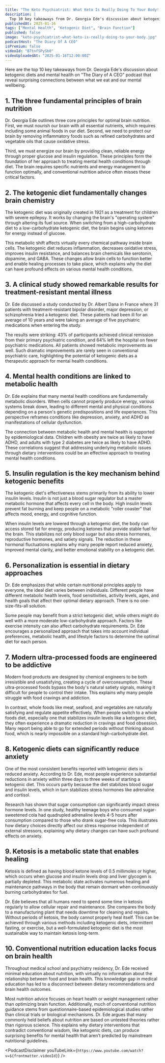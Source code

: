 ```yaml
---
title: "The Keto Psychiatrist: What Keto Is Really Doing To Your Body! Can It Cure 43% Of Mental Illness?"
description: |
  Top 10 key takeaways from Dr. Georgia Ede's discussion about ketogenic diets and mental health on "The Diary of A CEO" podcast that reveal surprising connections between what we eat and our mental wellbeing.
publishedAt: 2025-01-16
tags: ["Mental Health", "Ketogenic Diet", "Brain Function"]
published: false
image: "keto-psychiatrist-what-keto-is-really-doing-to-your-body.jpg"
podcastHost: "The Diary Of A CEO"
isPremium: false
videoId: "B7tnfSPySb0"
videoUploadedAt: "2025-01-16T12:00:00Z"
---
```



<PodcastSummaryPageLayout frontmatter={frontmatter}>

Here are the top 10 key takeaways from Dr. Georgia Ede's discussion about ketogenic diets and mental health on "The Diary of A CEO" podcast that reveal surprising connections between what we eat and our mental wellbeing.

## 1. The three fundamental principles of brain nutrition

Dr. Georgia Ede outlines three core principles for optimal brain nutrition. First, we must nourish our brain with all essential nutrients, which requires including some animal foods in our diet. Second, we need to protect our brain by removing inflammatory foods such as refined carbohydrates and vegetable oils that cause oxidative stress.

Third, we must energize our brain by providing clean, reliable energy through proper glucose and insulin regulation. These principles form the foundation of her approach to treating mental health conditions through diet. The brain requires specific nutrients and energy management to function optimally, and conventional nutrition advice often misses these critical factors.

## 2. The ketogenic diet fundamentally changes brain chemistry

The ketogenic diet was originally created in 1921 as a treatment for children with severe epilepsy. It works by changing the brain's "operating system" through altering its fuel source. When switching from a high-carbohydrate diet to a low-carbohydrate ketogenic diet, the brain begins using ketones for energy instead of glucose.

This metabolic shift affects virtually every chemical pathway inside brain cells. The ketogenic diet reduces inflammation, decreases oxidative stress, improves insulin resistance, and balances brain chemicals like serotonin, dopamine, and GABA. These changes allow brain cells to function better and enable healing processes to take place, which explains why the diet can have profound effects on various mental health conditions.

## 3. A clinical study showed remarkable results for treatment-resistant mental illness

Dr. Ede discussed a study conducted by Dr. Albert Dana in France where 31 patients with treatment-resistant bipolar disorder, major depression, or schizophrenia tried a ketogenic diet. These patients had been ill for an average of 10 years and were taking an average of five psychiatric medications when entering the study.

The results were striking: 43% of participants achieved clinical remission from their primary psychiatric condition, and 64% left the hospital on fewer psychiatric medications. All patients showed metabolic improvements as well. Such dramatic improvements are rarely seen in conventional psychiatric care, highlighting the potential of ketogenic diets as a therapeutic approach for mental health conditions.

## 4. Mental health conditions are linked to metabolic health

Dr. Ede explains that many mental health conditions are fundamentally metabolic disorders. When cells cannot properly produce energy, various systems break down, leading to different mental and physical conditions depending on a person's genetic predispositions and life experiences. This perspective reframes conditions like depression, anxiety, and ADHD as manifestations of cellular dysfunction.

The connection between metabolic health and mental health is supported by epidemiological data. Children with obesity are twice as likely to have ADHD, and adults with type 2 diabetes are twice as likely to have ADHD. These correlations suggest that addressing underlying metabolic issues through dietary interventions could be an effective approach to treating mental health conditions.

## 5. Insulin regulation is the key mechanism behind ketogenic benefits

The ketogenic diet's effectiveness stems primarily from its ability to lower insulin levels. Insulin is not just a blood sugar regulator but a master metabolic hormone that affects every cell in the body. High insulin levels prevent fat burning and keep people on a metabolic "roller coaster" that affects mood, energy, and cognitive function.

When insulin levels are lowered through a ketogenic diet, the body can access stored fat for energy, producing ketones that provide stable fuel for the brain. This stabilizes not only blood sugar but also stress hormones, reproductive hormones, and satiety signals. The reduction in these hormonal fluctuations explains why many people report reduced anxiety, improved mental clarity, and better emotional stability on a ketogenic diet.

## 6. Personalization is essential in dietary approaches

Dr. Ede emphasizes that while certain nutritional principles apply to everyone, the ideal diet varies between individuals. Different people have different metabolic health levels, food sensitivities, activity levels, ages, and health goals that affect their optimal dietary approach. There is no one-size-fits-all solution.

Some people may benefit from a strict ketogenic diet, while others might do well with a more moderate low-carbohydrate approach. Factors like exercise intensity can also affect carbohydrate requirements. Dr. Ede encourages a personalized approach that takes into account individual preferences, metabolic health, and lifestyle factors to determine the optimal diet for each person.

## 7. Modern ultra-processed foods are engineered to be addictive

Modern food products are designed by chemical engineers to be both irresistible and unsatisfying, creating a cycle of overconsumption. These ultra-processed foods bypass the body's natural satiety signals, making it difficult for people to control their intake. This explains why many people struggle with food cravings and addiction.

In contrast, whole foods like meat, seafood, and vegetables are naturally satisfying and regulate appetite effectively. When people switch to a whole foods diet, especially one that stabilizes insulin levels like a ketogenic diet, they often experience a dramatic reduction in cravings and food obsession. Many report being able to go for extended periods without thinking about food, which is nearly impossible on a standard high-carbohydrate diet.

## 8. Ketogenic diets can significantly reduce anxiety

One of the most consistent benefits reported with ketogenic diets is reduced anxiety. According to Dr. Ede, most people experience substantial reductions in anxiety within three days to three weeks of starting a ketogenic diet. This occurs partly because the diet stabilizes blood sugar and insulin levels, which in turn stabilizes stress hormones like adrenaline and cortisol.

Research has shown that sugar consumption can significantly impact stress hormone levels. In one study, healthy teenage boys who consumed sugar-sweetened cola had quadrupled adrenaline levels 4-5 hours after consumption compared to those who drank sugar-free cola. This illustrates how dietary choices directly affect our stress response independent of external stressors, explaining why dietary changes can have such profound effects on anxiety.

## 9. Ketosis is a metabolic state that enables healing

Ketosis is defined as having blood ketone levels of 0.5 millimoles or higher, which occurs when glucose and insulin levels drop and liver glycogen is partially depleted. This metabolic state activates numerous healing and maintenance pathways in the body that remain dormant when continuously burning carbohydrates for fuel.

Dr. Ede believes that all humans need to spend some time in ketosis regularly to allow cellular repair and maintenance. She compares the body to a manufacturing plant that needs downtime for cleaning and repairs. Without periods of ketosis, the body cannot properly heal itself. This can be achieved through various methods including ketogenic diets, intermittent fasting, or exercise, but a well-formulated ketogenic diet is the most sustainable way to maintain ketosis long-term.

## 10. Conventional nutrition education lacks focus on brain health

Throughout medical school and psychiatry residency, Dr. Ede received minimal education about nutrition, with virtually no information about the relationship between food and brain health. This knowledge gap in medical education has led to a disconnect between dietary recommendations and brain health outcomes.

Most nutrition advice focuses on heart health or weight management rather than optimizing brain function. Additionally, much of conventional nutrition guidance stems from questionnaire-based epidemiological studies rather than clinical trials or biological mechanisms. Dr. Ede argues that many commonly held beliefs about nutrition are based on untested theories rather than rigorous science. This explains why dietary interventions that contradict conventional wisdom, like ketogenic diets, can produce surprising benefits for mental health that aren't predicted by mainstream nutritional guidelines.

<PodcastDisclaimer
  youTubeLink={`https://www.youtube.com/watch?v=${frontmatter.videoId}`}
/>

</PodcastSummaryPageLayout>
